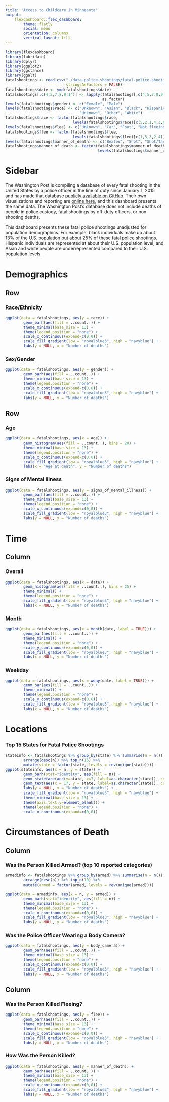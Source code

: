 ```yaml
---
title: "Access to Childcare in Minnesota"
output: 
    flexdashboard::flex_dashboard:
        theme: flatly
        social: menu
        orientation: columns
        vertical_layout: fill
---
```


```r
library(flexdashboard)
library(lubridate)
library(dplyr)
library(ggplot2)
library(ggstance)
library(ggalt)
fatalshootings <- read.csv("./data-police-shootings/fatal-police-shootings-data.csv",
                           stringsAsFactors = FALSE)
fatalshootings$date <- ymd(fatalshootings$date)
fatalshootings[,c(4:5,7:8,9:14)] <- lapply(fatalshootings[,c(4:5,7:8,9:14)], 
                                           as.factor)
levels(fatalshootings$gender) <- c("Female", "Male")
levels(fatalshootings$race) <- c("Unknown", "Asian", "Black", "Hispanic",
                                 "Unknown", "Other", "White")
fatalshootings$race <- factor(fatalshootings$race,
                              levels(fatalshootings$race)[c(5,2,1,4,3,6)])
levels(fatalshootings$flee) <- c("Unknown", "Car", "Foot", "Not fleeing", "Other")
fatalshootings$flee <- factor(fatalshootings$flee,
                              levels(fatalshootings$flee)[c(1,5,3,2,4)])
levels(fatalshootings$manner_of_death) <- c("Beaten", "Shot", "Shot/Tasered")
fatalshootings$manner_of_death <- factor(fatalshootings$manner_of_death,
                                         levels(fatalshootings$manner_of_death)[c(1,3,2)])
```

Sidebar {.sidebar}
=====================================

The Washington Post is compiling a database of every fatal shooting in the United States by a police officer in the line of duty since January 1, 2015 and has made that database [publicly available on GitHub](https://github.com/washingtonpost/data-police-shootings). Their own visualizations and reporting are [online here](https://www.washingtonpost.com/graphics/national/police-shootings-2016/), and this dashboard presents the same data. The Washington Post's database does not include deaths of people in police custody, fatal shootings by off-duty officers, or non-shooting deaths.

This dashboard presents these fatal police shootings unadjusted for population demographics. For example, black individuals make up about 13% of the U.S. population but about 25% of these fatal police shootings. Hispanic individuals are represented at about their U.S. population level, and Asian and white people are underrepresented compared to their U.S. population levels. 


Demographics {data-icon="fa-users"} 
=====================================  

Row
-------------------------------------
   
### Race/Ethnicity

```r
ggplot(data = fatalshootings, aes(y = race)) + 
        geom_barh(aes(fill = ..count..)) +
        theme_minimal(base_size = 13) +
        theme(legend.position = "none") +
        scale_x_continuous(expand=c(0,0)) +
        scale_fill_gradient(low = "royalblue3", high = "navyblue") +
        labs(y = NULL, x = "Number of deaths")
```   

### Sex/Gender

```r
ggplot(data = fatalshootings, aes(y = gender)) + 
        geom_barh(aes(fill = ..count..)) +
        theme_minimal(base_size = 13) +
        theme(legend.position = "none") +
        scale_x_continuous(expand=c(0,0)) +
        scale_fill_gradient(low = "royalblue3", high = "navyblue") +
        labs(y = NULL, x = "Number of deaths")
```


Row
-------------------------------------
    
### Age
    
```r
ggplot(data = fatalshootings, aes(x = age)) + 
        geom_histogram(aes(fill = ..count..), bins = 20) +
        theme_minimal(base_size = 13) +
        theme(legend.position = "none") +
        scale_x_continuous(expand=c(0,0)) +
        scale_fill_gradient(low = "royalblue3", high = "navyblue") +
        labs(x = "Age at death", y = "Number of deaths")

```
    
### Signs of Mental Illness

```r
ggplot(data = fatalshootings, aes(y = signs_of_mental_illness)) + 
        geom_barh(aes(fill = ..count..)) +
        theme_minimal(base_size = 13) +
        theme(legend.position = "none") +
        scale_x_continuous(expand=c(0,0)) +
        scale_fill_gradient(low = "royalblue3", high = "navyblue") +
        labs(y = NULL, x = "Number of deaths")
```


Time {data-icon="fa-calendar"} 
=====================================  

Column {.tabset}
-------------------------------------

### Overall

```r
ggplot(data = fatalshootings, aes(x = date)) + 
        geom_histogram(aes(fill = ..count..), bins = 25) +
        theme_minimal() +
        theme(legend.position = "none") +
        scale_fill_gradient(low = "royalblue3", high = "navyblue") +
        labs(x = NULL, y = "Number of deaths")
```

### Month

```r
ggplot(data = fatalshootings, aes(x = month(date, label = TRUE))) + 
        geom_bar(aes(fill = ..count..)) +
        theme_minimal() +
        theme(legend.position = "none") +
        scale_y_continuous(expand=c(0,0)) +
        scale_fill_gradient(low = "royalblue3", high = "navyblue") +
        labs(x = NULL, y = "Number of deaths")
```


### Weekday

```r
ggplot(data = fatalshootings, aes(x = wday(date, label = TRUE))) + 
        geom_bar(aes(fill = ..count..)) +
        theme_minimal() +
        theme(legend.position = "none") +
        scale_y_continuous(expand=c(0,0)) +
        scale_fill_gradient(low = "royalblue3", high = "navyblue") +
        labs(x = NULL, y = "Number of deaths")
```


Locations {data-icon="fa-map-marker"}
=====================================     
   

### Top 15 States for Fatal Police Shootings

```r
stateinfo <- fatalshootings %>% group_by(state) %>% summarise(n = n()) %>% 
        arrange(desc(n)) %>% top_n(15) %>% 
        mutate(state = factor(state, levels = rev(unique(state))))
ggplot(stateinfo, aes(x = n, y = state)) +
        geom_barh(stat="identity", aes(fill = n)) +
        geom_stateface(aes(y=state, x=7, label=as.character(state)), colour="white", size=8) +
        geom_text(aes(x = 17, y = state, label=as.character(state)), color="white", size=5) +
        labs(y = NULL, x = "Number of deaths") +
        scale_fill_gradient(low = "royalblue3", high = "navyblue") +
        theme_minimal(base_size = 13) +
        theme(axis.text.y=element_blank()) +
        theme(legend.position = "none") +
        scale_x_continuous(expand=c(0,0))
```

Circumstances of Death {data-icon="fa-question"} 
=====================================  

Column
-------------------------------------
   
### Was the Person Killed Armed? (top 10 reported categories)

```r
armedinfo <- fatalshootings %>% group_by(armed) %>% summarise(n = n()) %>% 
        arrange(desc(n)) %>% top_n(10) %>% 
        mutate(armed = factor(armed, levels = rev(unique(armed))))

ggplot(data = armedinfo, aes(x = n, y = armed)) + 
        geom_barh(stat="identity", aes(fill = n)) +
        theme_minimal(base_size = 13) +
        theme(legend.position = "none") +
        scale_x_continuous(expand=c(0,0)) +
        scale_fill_gradient(low = "royalblue3", high = "navyblue") +
        labs(y = NULL, x = "Number of deaths")
```   

### Was the Police Officer Wearing a Body Camera?
    
```r
ggplot(data = fatalshootings, aes(y = body_camera)) + 
        geom_barh(aes(fill = ..count..)) +
        theme_minimal(base_size = 13) +
        theme(legend.position = "none") +
        scale_x_continuous(expand=c(0,0)) +
        scale_fill_gradient(low = "royalblue3", high = "navyblue") +
        labs(y = NULL, x = "Number of deaths")

```


Column
-------------------------------------
    
### Was the Person Killed Fleeing?

```r
ggplot(data = fatalshootings, aes(y = flee)) + 
        geom_barh(aes(fill = ..count..)) +
        theme_minimal(base_size = 13) +
        theme(legend.position = "none") +
        scale_x_continuous(expand=c(0,0)) +
        scale_fill_gradient(low = "royalblue3", high = "navyblue") +
        labs(y = NULL, x = "Number of deaths")
```

    
### How Was the Person Killed?

```r
ggplot(data = fatalshootings, aes(y = manner_of_death)) + 
        geom_barh(aes(fill = ..count..)) +
        theme_minimal(base_size = 13) +
        theme(legend.position = "none") +
        scale_x_continuous(expand=c(0,0)) +
        scale_fill_gradient(low = "royalblue3", high = "navyblue") +
        labs(y = NULL, x = "Number of deaths")
```

